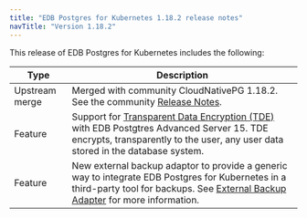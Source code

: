 ```yaml
---
title: "EDB Postgres for Kubernetes 1.18.2 release notes"
navTitle: "Version 1.18.2"
---
```


This release of EDB Postgres for Kubernetes includes the following:

|      Type      |                                                                                  Description                                                                                   |
| -------------- | ------------------------------------------------------------------------------------------------------------------------------------------------------------------------------ |
| Upstream merge | Merged with community CloudNativePG 1.18.2. See the community [Release Notes](https://cloudnative-pg.io/documentation/1.18/release_notes/v1.18/).                                    |
| Feature  | Support for [Transparent Data Encryption (TDE)](/tde/latest) with EDB Postgtres Advanced Server 15. TDE encrypts, transparently to the user, any user data stored in the database system. |
| Feature | New external backup adaptor to provide a generic way to integrate EDB Postgres for Kubernetes in a third-party tool for backups. See [External Backup Adapter](/postgres_for_kubernetes/latest/addons/#external_backup_adapter) for more information.|